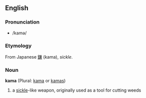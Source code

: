 ==English==
===Pronunciation===
*/kamə/
===Etymology===
From Japanese [[鎌]] (kama), ''sickle''.
===Noun===
'''kama''' (Plural: [[kama]] or [[kamas]])

#a [[sickle]]-like weapon, originally used as a tool for cutting weeds